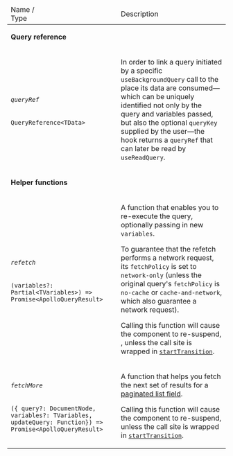 <table class="field-table api-ref">

<thead>
  <tr>
    <td>Name /<br/>Type</td>
    <td>Description</td>
  </tr>
</thead>

<tbody>

<tr>
<td colspan="2">

**Query reference**

</td>
</tr>

<tr>
<td>

###### `queryRef`

`QueryReference<TData>`
</td>
<td>

In order to link a query initiated by a specific `useBackgroundQuery` call to the place its data are consumed—which can be uniquely identified not only by the query and variables passed, but also the optional `queryKey` supplied by the user—the hook returns a `queryRef` that can later be read by `useReadQuery`.

</td>
</tr>

<tr>
<td colspan="2">

**Helper functions**

</td>
</tr>

<tr>
<td>

###### `refetch`

`(variables?: Partial<TVariables>) => Promise<ApolloQueryResult>`
</td>

<td>

A function that enables you to re-execute the query, optionally passing in new `variables`.

To guarantee that the refetch performs a network request, its `fetchPolicy` is set to `network-only` (unless the original query's `fetchPolicy` is `no-cache` or `cache-and-network`, which also guarantee a network request).

Calling this function will cause the component to re-suspend, , unless the call site is wrapped in [`startTransition`](https://react.dev/reference/react/startTransition).

</td>
</tr>

<tr>
<td>

###### `fetchMore`

`({ query?: DocumentNode, variables?: TVariables, updateQuery: Function}) => Promise<ApolloQueryResult>`
</td>

<td>

A function that helps you fetch the next set of results for a [paginated list field](/react/pagination/core-api/).

Calling this function will cause the component to re-suspend, unless the call site is wrapped in [`startTransition`](https://react.dev/reference/react/startTransition).

</td>
</tr>

</tbody>
</table>
